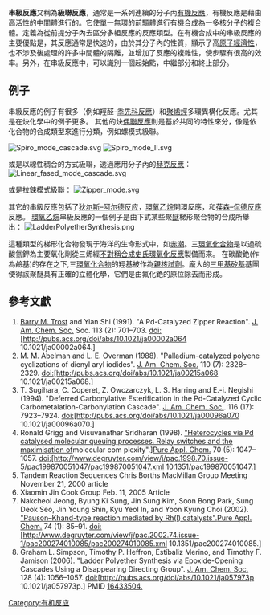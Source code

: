 {{About|合成有机化学的级联反应|一系列的连续生化反应|{{le|级联反应 (生物化学)|Biochemical cascade}}}}

'''串級反應'''又稱為'''級聯反應'''，通常是一系列連續的分子內[[有機反應|有機反應]]，有機反應是藉由高活性的中間體進行的。它使單一無環的前驅體進行有機合成為一多核分子的複合體。定義為從前提分子內去區分多組反應的反應類型。在有機合成中的串級反應的主要優點是，其反應通常是快速的，由於其分子內的性質，顯示了高[[原子經濟性|原子經濟性]]，也不涉及後處理的許多中間體的隔離，並增加了反應的複雜性，使步驟有很高的效率。另外，在串級反應中，可以識別一個起始點，中繼部分和終止部分。

==例子==
串級反應的例子有很多（例如羥醛-[[季先科反應|季先科反應]]）和[[聚烯烴|聚烯烴]]多環異構化反應。尤其是在炔化學中的例子更多。
其他的炔[[偶聯反應|偶聯反應]]則是基於共同的特性來分，像是依化合物的合成類型來進行分類，例如螺模式級聯。

[[Image:Spiro_mode_cascade.svg|center]]
[[Image:Spiro_mode_II.svg|center]]

或是以線性稠合的方式級聯，透過應用分子內的[[赫克反應|赫克反應]]：
[[Image:Linear_fased_mode_cascade.svg|center]]

或是拉鍊模式級聯：
[[Image:Zipper_mode.svg|center]]

其它的串級反應包括了[[狄尔斯–阿尔德反应|狄尔斯–阿尔德反应]]，[[環氧乙烷|環氧乙烷]]開環反應，和[[葆森–侃德反應|葆森–侃德反應]]反應。
[[環氧乙烷|環氧乙烷]]串級反應的一個例子是由下式某些聚[[醚|醚]]梯形聚合物的合成所舉出：
[[Image:LadderPolyetherSynthesis.png|center]]


這種類型的梯形化合物發現于海洋的生命形式中，如[[赤潮|赤潮]]。三[[環氧化合物|環氧化合物]]是以過硫酸氫鉀為主要氧化劑從三烯經[[不對稱合成|不對稱合成]][[史氏環氧化反應|史氏環氧化反應]]製備而來。
在碳酸銫(作為鹼基)的存在之下,三[[環氧化合物|環氧化合物]]的羥基被作為[[親核試劑|親核試劑]]。龐大的[[三甲基矽基|三甲基矽基]]基團使得該聚醚具有正確的立體化學，它們是由氟化銫的原位除去而形成。


==參考文獻==
# [[:巴里·特罗斯特|Barry M. Trost]] and Yian Shi (1991). "A Pd-Catalyzed Zipper Reaction". [[:美国化学会志|J. Am. Chem. Soc.]] Soc. 113 (2): 701–703. doi:[http://pubs.acs.org/doi/abs/10.1021/ja00002a064 10.1021/ja00002a064.]
# M. M. Abelman and L. E. Overman (1988). "Palladium-catalyzed polyene cyclizations of dienyl aryl iodides". [[:美国化学会志|J. Am. Chem. Soc.]] 110 (7): 2328–2329. doi:[http://pubs.acs.org/doi/abs/10.1021/ja00215a068 10.1021/ja00215a068.]
#  T. Sugihara, C. Coperet, Z. Owczarczyk, L. S. Harring and E.-i. Negishi (1994). "Deferred Carbonylative Esterification in the Pd-Catalyzed Cyclic Carbometalation-Carbonylation Cascade". [[:美国化学会志|J. Am. Chem. Soc.]]. 116 (17): 7923–7924. doi:[http://pubs.acs.org/doi/abs/10.1021/ja00096a070 10.1021/ja00096a070.]
# Ronald Grigg and Visuvanathar Sridharan (1998). [http://www.iupac.org/publications/pac/1998/pdf/7005x1047.pdf "Heterocycles via Pd catalysed molecular queuing processes. Relay switches and the maximisation of ]{{Wayback|url=http://www.iupac.org/publications/pac/1998/pdf/7005x1047.pdf |date=20120716183426 }}molecular com plexity".][[:纯粹与应用化学|Pure Appl. Chem.]] 70 (5): 1047–1057. doi:[http://www.degruyter.com/view/j/pac.1998.70.issue-5/pac199870051047/pac199870051047.xml 10.1351/pac199870051047.]{{Wayback|url=http://www.degruyter.com/view/j/pac.1998.70.issue-5/pac199870051047/pac199870051047.xml |date=20200219082339 }}
# Tandem Reaction Sequences Chris Borths MacMillan Group Meeting November 21, 2000 article
# Xiaomin Jin Cook Group Feb. 11, 2005 Article
#  Nakcheol Jeong, Byung Ki Sung, Jin Sung Kim, Soon Bong Park, Sung Deok Seo, Jin Young Shin, Kyu Yeol In, and Yoon Kyung Choi (2002). [http://www.iupac.org/publications/pac/2002/pdf/7401x0085.pdf "Pauson–Khand-type reaction mediated by Rh(I) catalysts".]{{Wayback|url=http://www.iupac.org/publications/pac/2002/pdf/7401x0085.pdf |date=20120716183457 }}[[:纯粹与应用化学|Pure Appl. Chem.]] 74 (1): 85–91. doi:[http://www.degruyter.com/view/j/pac.2002.74.issue-1/pac200274010085/pac200274010085.xml 10.1351/pac200274010085.]{{Wayback|url=http://www.degruyter.com/view/j/pac.2002.74.issue-1/pac200274010085/pac200274010085.xml |date=20190221043915 }}
# Graham L. Simpson, Timothy P. Heffron, Estíbaliz Merino, and Timothy F. Jamison (2006). "Ladder Polyether Synthesis via Epoxide-Opening Cascades Using a Disappearing Directing Group". [[:美国化学会志|J. Am. Chem. Soc.]] 128 (4): 1056–1057. doi:[http://pubs.acs.org/doi/abs/10.1021/ja057973p 10.1021/ja057973p.] PMID [https://www.ncbi.nlm.nih.gov/pubmed/16433504 16433504.]{{Wayback|url=https://www.ncbi.nlm.nih.gov/pubmed/16433504 |date=20190221043912 }}

[[Category:有机反应|Category:有机反应]]
